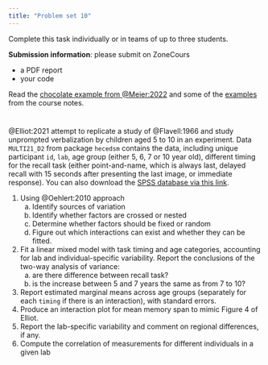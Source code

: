```yaml
---
title: "Problem set 10"
---
```


Complete this task individually or in teams of up to three students.

**Submission information**: please submit on ZoneCours

-   a PDF report
-   your code



Read the [chocolate example from @Meier:2022](https://stat.ethz.ch/~meier/teaching/anova/random-and-mixed-effects-models.html#example-chocolate-data) and some of the [examples](/example/mixedmodel.html) from the course notes.

# 

@Elliot:2021 attempt to replicate a study of @Flavell:1966 and study unprompted verbalization by children aged 5 to 10 in an experiment. Data `MULTI21_D2` from package `hecedsm` contains the data, including unique participant `id`, `lab`, age group (either 5, 6, 7 or 10 year old), different timing for the recall task (either point-and-name, which is always last, delayed recall with 15 seconds after presenting the last image, or immediate response). You can also download the [SPSS database via this link](/files/data/SPSS/MULTI21_D2.sav).

1. Using @Oehlert:2010 approach
    a. Identify sources of variation
    b. Identify whether factors are crossed or nested
    c. Determine whether factors should be fixed or random
    d. Figure out which interactions can exist and whether they can be fitted.
2. Fit a linear mixed model with task timing and age categories, accounting for lab and individual-specific variability. Report the conclusions of the two-way analysis of variance: 
    a. are there difference between recall task?
    b. is the increase between 5 and 7 years the same as from 7 to 10?
3. Report estimated marginal means  across age groups (separately for each `timing` if there is an interaction), with standard errors.
4. Produce an interaction plot for mean memory span to mimic Figure 4 of Elliot.
5. Report the lab-specific variability  and comment on regional differences, if any.
6. Compute the correlation of measurements for different individuals in a given lab

<!--

The `HOSM22_E4` data set can be found in the **R** package `hecedsm`. You can also download the [SPSS database via this link](/files/data/SPSS/HOSM22_E4.sav).

Consider the model of @Hatano:2022 for Experiment 4. The authors fitted a linear mixed model for the intrinsic motivation score, along with a continuous covariate (interim rating time) and the rating type (either predicted pre-experiment, or the true rating post-experiment). The rating time was centered. Using @Oehlert:2010 approach

1. Identify sources of variation
2. Identify whether factors are crossed or nested
3. Determine whether factors should be fixed or random
4. Figure out which interactions can exist and whether they can be fitted.


Now, fit the linear mixed model using the following code

```r
#| eval: false
#| echo: true
library(lmerTest)
data(HOSM22_E4, package = "hecedsm")
mixmod <- lmer(imscore ~ #TODO add covariates, etc.
               data = HOSM22_E4)
summary(mixmod) # coefficients
anova(mixmod) # type III analysis of variance table
```

5. Report the results for the interaction test: is the interaction statistically significant at level 5%? If not, compute estimated marginal means for rating type, otherwise return estimated differences at `irtime` of `0` (mean centered value), `-2` and `4`.
6. Compute the correlation between measurements from the same students.

-->
